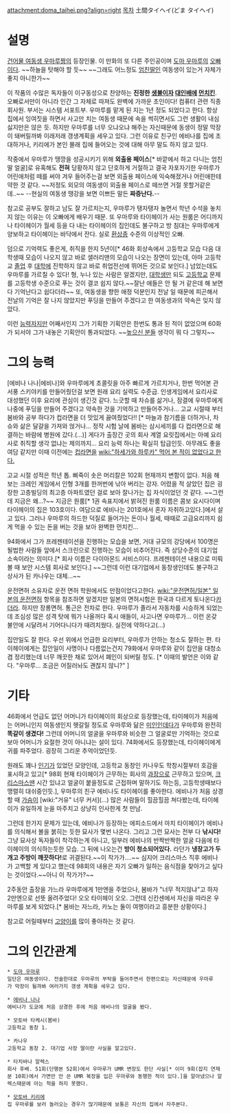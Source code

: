 attachment:doma_taihei.png?align=right
[[목차]]
土間タイヘイ(どま タイヘイ)
= 설명 =
[[건어물 여동생 우마루짱]]의 등장인물. 이 만화의 또 다른 주인공이며 [[도마 우마루]]의 [[오빠]]이다. ~~하늘을 탓해야 할 듯~~ ~~그래도 어느정도 [[엄친딸]]인 여동생이 있는거 자체가 좋지 아니한가~~

이 작품의 수많은 독자들이 이구동성으로 찬양하는 '''진정한 [[생불]]이자 [[대인배]]에 [[먼치킨]]'''. 오빠로서만이 아니라 인간 그 자체로 따져도 완벽에 가까운 초인이다! 컴퓨터 관련 직종 회사원. 부서는 시스템 서포트부. 우마루를 맡게 된 지는 1년 정도 되었다고 한다. 항상 집에서 잉여짓을 하면서 사고만 치는 여동생 때문에 속을 썩히면서도 그런 생활이 내심 싫지만은 않은 듯. 하지만 우마루를 너무 오냐오냐 해주는 자신때문에 동생이 정말 막장이 돼버릴까봐 이래저래 갱생계획을 세우고 있다. 그런 이유로 친구인 에비나를 집에 초대하거나, 키리에가 본인 몰래 집에 들어오는 것에 대해 아무 말도 하지 않고 있다.

작중에서 우마루가 땡깡을 성공시키기 위해 '''외출용 페이스'''[* 바깥에서 하고 다니는 엄친딸 얼굴]로 유혹해도 '''전혀''' 당황하지 않고 단호하게 거절하고 결국 자포자기한 우마루가 어린애처럼 떼를 써야 겨우 들어주는걸 보면 외출용 페이스에 익숙해졌거나 어린애한테 약한 것 같다. ~~저정도 외모의 여동생이 외출용 페이스로 떼쓰면 거절 못할거같은데..~~ --현실의 여동생 땡강을 보면 이쁘든 말든 '''짜증난다.'''--

참고로 공부도 잘하고 남도 잘 가르치는지, 우마루가 탱자탱자 놀면서 학년 수석을 놓치지 않는 이유는 이 오빠에게 배우기 때문. 또 우마루와 타이헤이가 사는 원룸은 어디까지나 타이헤이가 월세 등을 다 내는 타이헤이의 집인데도 불구하고 방 침대는 우마루에게 양보하고 타이헤이는 바닥에서 잔다. 실로 [[환상종]] 수준의 이상적인 오빠.

덤으로 기억력도 좋은게, 취직을 한지 5년이[* 46화 회상속에서 고등학교 모습 다음 대학생때 모습이 나오지 않고 바로 샐러리맨의 모습이 나오는 장면이 있는데, 아마 고등학교 [[졸업]] 후 [[대학]]에 진학하지 않고 바로 취업전선에 뛰어든 것으로 보인다.] 넘었는데도 우마루를 가르칠 수 있다! 형, 누나 있는 사람은 알겠지만, [[대학생]]만 되도 [[고등학교]] 문제를 고등학생 수준으로 푸는 것이 결코 쉽지 않다.~~잘난 애들은 안 될 거 같은데 해 보면 다 기억난다고 쉽다더라~~ 또, 여동생을 향한 애정 덕분인지 전날 일 때문에 피곤해서 전날의 기억은 잘 나지 않았지만 푸딩을 만들어 주겠다고 한 여동생과의 약속은 잊지 않았다.

이런 [[능력자]]지만 어째서인지 그가 기획한 기획안은 한번도 통과 된 적이 없었으며 60화가 되서야 그가 내놓은 기획안이 통과되었다. ~~[[높으신 분들]] 생각이 뭐 다 그렇지~~
= 그의 능력 =
[에비나 나나|에비나]와 우마루에게 초콜릿을 아주 빠르게 가르치거나, 한번 먹어본 관서풍 스키야키를 만들어줬던걸 보면 원래 요리 실력도 수준급. 인생게임에서 요리사로 대성했던 이후 요리에 관심이 생긴것 같다. 느긋할 때 차슈를 삶거나, 잠결에 우마루에게 나중에 푸딩을 만들어 주겠다고 약속한 것을 기억하고 만들어주거나...  고교 시절때 부터 봄바와 공부 하다가 컵라면을 더 맛있게 끓여줬었다!! [* 마늘과 참기름을 더하거나, 차슈와 삶은 달걀을 가져와 얹거나... 정작 시험 날에 봄바는 삼시세끼를 다 컵라면으로 해결하는 바람에 병원에 갔다.(...)] 게다가 출장간 곳의 회사 계열 요릿집에서는 아예 요리사로 취직할 생각 없냐는 제의까지... 요리 능력 하나는 확실히 탑급인듯. 아무래도 좋을 여담 같지만 이때 이전에는 [[컵라면]]을 [[wiki:"하세가와 하루카" 먹어 본 적이 없었다고 한다.]]

고교 시절 성적은 학년 톱. 삐죽이 솟은 머리칼은 102회 현재까지 변함이 없다. 처음 해보는 크레인 게임에서 인형 3개를 한꺼번에 낚아 버리는 강자. 어렸을 적 살았던 집은 굉장한 고층빌딩의 최고층 아파트였던 걸로 보아 잘나가는 집 자식이었던 것 같다. ~~그런데 지금은 왜...?~~ 지금은 원룸[* 1권 속표지에서 밝혀진 원룸 이름은 콤보 요시다이며 타이헤이의 집은 103호이다. 여담으로 에비나는 201호에서 혼자 자취하고있다.]에서 살고 있다. 그러나 우마루의 하드한 덕질로 들어가는 돈이나 월세, 때때로 고급요리까지 쉽게 먹을 수 있는 돈을 버는 것을 보아 완벽한 먼치킨... 

94화에서 그가 프레젠테이션을 진행하는 모습을 보면, 거대 규모의 강당에서 100명은 될법한 사람들 앞에서 스크린으로 진행하는 모습이 비추어진다. 즉 상당수준의 대기업 소속이라는 의미다.[* 회사 이름은 다이아몬드 서비스이다. 프레젠테이션 내용으로 미뤄볼 때 보안 시스템 회사로 보인다.] ~~그런데 이런 대기업에서 동창생인데도 불구하고 상사가 된 카나우는 대체...~~

운전면허 소유자로 운전 면허 학원에서도 만점이었다고한다. [[wiki:"운전면허/일본" 일본의 운전면허]] 항목을 참조하면 알겠지만 일본의 면허시험은 한국과 다르게 토나온다[[카더라]]. 하지만 장롱면허. 통근은 전차로 한다. 우마루가 졸라서 자동차를 시승하게 되었는데 조심성 많은 성격 탓에 뭐가 나올꺼다 혹시 애들이, 사고나면 우마루가... 이런 온갖 불안에 시달려서 기어다니다가 때려치웠다. 실전에 약하다고(...)

집안일도 잘 한다. 우선 위에서 언급한 요리부터, 우마루가 안하는 청소도 잘하는 편. 타이헤이에게는 잡안일이 사명이나 다름없는건지 79화에서 우마루와 같이 집안을 대청소 겸 정리했는데 너무 깨끗한 채로 있어서 폐인이 되버릴 정도. [* 이때의 발언은 이와 같다. "우마루... 조금은 어질러놔도 괜찮지 않니?" ]
= 기타 =
46화에서 언급도 없던 어머니가 타이헤이의 회상으로 등장했는데, 타이헤이가 처음에는 어머니인지 여동생인지 헷갈릴 정도로 우마루와 닮은 [[미인]]인데다가 우마루와 완전히 '''똑같이 생겼다!''' 그런데 어머니의 얼굴을 우마루와 비슷한 그 얼굴로만 기억하는 것으로 보아 어머니가 요절한 것이 아니냐는 설이 있다. 74화에서도 등장했는데, 타이헤이에게 귀를 파주었다. 굉장히 그리운 추억이었던듯.

원래도 꽤나 [[인기]]가 있었던 모양인데, 고등학교 동창인 카나우도 학창시절부터 호감을 표시하고 있고[* 98회 현재 타이헤이가 근무하는 회사의 [[과장]]으로 근무하고 있으며, [[크리스마스]]땐 시간 있냐고 얼굴이 붙을정도로 근접하며 말하기도 하는등, 고등학생때보다 맹렬히 대쉬중인듯.], 우마루의 친구 에비나도 타이헤이를 좋아한다. 에비나가 처음 상경할 때 [[가슴]]이 [wiki:"거유" 너무 커서](...) 많은 사람들이 힐끔힐끔 쳐다봤는데, 타이헤이가 유일하게 눈을 마주치고 상냥히 인사한게 첫 만남.

그런데 한가지 문제가 있는데, 에비나가 등장하는 에피소드에서 마치 타이헤이가 에비나를 의식해서 볼을 붉히는 듯한 묘사가 몇번 나온다. 그리고 그런 묘사는 전부 다 '''낚시다!''' 그냥 묘사상 독자들이 착각하는게 아니고, 일부러 에비나의 반짝반짝한 얼굴 다음에 타이헤이의 의식하는듯한 모습. 그 뒤에 나오는건 '''방이 청소되어있다.''' 라던가 '''냉장고가 두개고 주방이 깨끗하다!'''로 귀결된다.~~이 작가가....~~ 심지어 크리스마스 직후 에비나가 고백할 게 있다고 했는데 98회의 내용은 자기 오빠가 일하는 음식점을 찾아가고 싶다는 것이었다.~~아니 이 작가가?~~

2주동안 출장을 가느라 우마루에게 1만엔을 주었으나, 봄바가 "너무 적지않냐"고 하자 2만엔으로 선뜻 올려주었다! 오오 타이헤이 오오. 그런데 신칸센에서 자신을 따라온 우마루를 보게 되었다.[* 봄바는 자느라, 카노는 둘이 여행이라고 흥분한 상황이다.]

참고로 어릴때부터 [[고양이]]를 많이 좋아하는 것 같다.
= 그의 인간관계 =
 * [[도마 우마루]]
 일단은 여동생이다. 전술한대로 우마루의 부탁을 들어주면서 한편으로는 자신때문에 우마루가 막장이 될까봐 여러가지 갱생 계획을 세우고 있다.

 * [[에비나 나나]]
 에비나가 도쿄에 처음 상경한 후에 처음 에비나의 얼굴을 봤다.

 * 모토바 타케시(봄바)
 고등학교 동창 1.

 * 카나우
 고등학교 동창 2. 대기업 사장 딸이란 사실을 알고있다.

 * 타치바나 알렉스
 회사 후배. 51회(단행본 52회)에서 우마루가 UMR 변장도 한단 사실[* 이미 9회(잡지 연재분 10회)에서 가면만 안 쓴 UMR 복장을 입은 우마루와 동행한 적이 있다.]을 알아냈으나 알렉스때문에 아는 척을 하지 못했다.

 * [[모토바 키리에]]
 집 우마루를 보러 놀러오는 경우가 많기때문에 보통은 자신의 집에서 자주본다.
